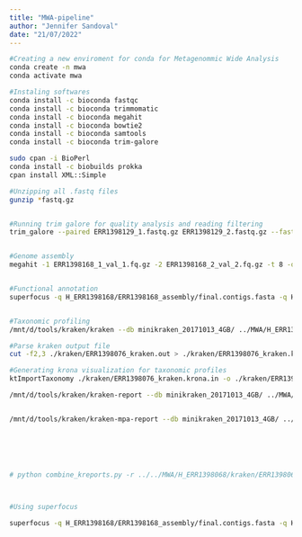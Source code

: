 ```yaml
---
title: "MWA-pipeline"
author: "Jennifer Sandoval"
date: "21/07/2022"
---
```


```bash
#Creating a new enviroment for conda for Metagenommic Wide Analysis
conda create -n mwa
conda activate mwa

#Instaling softwares
conda install -c bioconda fastqc
conda install -c bioconda trimmomatic
conda install -c bioconda megahit
conda install -c bioconda bowtie2
conda install -c bioconda samtools
conda install -c bioconda trim-galore

sudo cpan -i BioPerl
conda install -c biobuilds prokka
cpan install XML::Simple

```

```bash


#Unzipping all .fastq files
gunzip *fastq.gz


#Running trim galore for quality analysis and reading filtering
trim_galore --paired ERR1398129_1.fastq.gz ERR1398129_2.fastq.gz --fastqc_args "-t 4 --outdir /fastqc"


#Genome assembly
megahit -1 ERR1398168_1_val_1.fq.gz -2 ERR1398168_2_val_2.fq.gz -t 8 -o ERR1398168_assembly --tmp-dir /tmp


#Functional annotation
superfocus -q H_ERR1398168/ERR1398168_assembly/final.contigs.fasta -q H_ERR1398068/ERR1398068_assembly/final.contigs.fasta -q H_ERR1398221/ERR1398221_assembly/final.contigs.fasta -q NH_ERR1398129/ERR1398129_assembly/final.contigs.fasta  -q NH_ERR1398206/ERR1398206_assembly/final.contigs.fasta -q NH_ERR1398263/ERR1398263_assembly/final.contigs.fasta -q H_ERR1398076/ERR1398076_assembly/final.contigs.fasta -q H_ERR1398077/ERR1398077_assembly/final.contigs.fasta -q H_ERR1398085/ERR1398085_assembly/final.contigs.fasta -q NH_ERR1398078/ERR1398078_assembly/final.contigs.fasta -q NH_ERR1398257/ERR1398257_assembly/final.contigs.fasta -q NH_ERR1398089/ERR1398089_assembly/final.contigs.fasta  -dir general_output_focus_v2 -a diamond -t 8 -n 1


#Taxonomic profiling
/mnt/d/tools/kraken/kraken --db minikraken_20171013_4GB/ ../MWA/H_ERR1398076/ERR1398076_assembly/final.contigs.fasta --output ../MWA/ERR1398076_kraken.out --threads 8

#Parse kraken output file
cut -f2,3 ./kraken/ERR1398076_kraken.out > ./kraken/ERR1398076_kraken.krona.in

#Generating krona visualization for taxonomic profiles
ktImportTaxonomy ./kraken/ERR1398076_kraken.krona.in -o ./kraken/ERR1392076_krona.html

/mnt/d/tools/kraken/kraken-report --db minikraken_20171013_4GB/ ../MWA/H_ERR1398076/kraken/ERR1398076_kraken.out > ../MWA/H_ERR1398076/kraken/ERR1398076_kraken.rpt


/mnt/d/tools/kraken/kraken-mpa-report --db minikraken_20171013_4GB/ ../MWA/H_ERR1398076/kraken/ERR1398076_kraken.out ../MWA/H_ERR1398077/kraken/ERR1398077_kraken.out ../MWA/H_ERR1398085/kraken/ERR1398085_kraken.out ../MWA/H_ERR13980168/kraken/ERR13980168_kraken.out ../MWA/H_ERR1398068/kraken/ERR1398068_kraken.out ../MWA/H_ERR1398221/kraken/ERR1398221_kraken.out ../MWA/NH_ERR1398129/kraken/ERR1398129_kraken.out ../MWA/NH_ERR1398206/kraken/ERR1398206_kraken.out ../MWA/NH_ERR1398263/kraken/ERR1398263_kraken.out ../MWA/NH_ERR1398078/kraken/ERR1398078_kraken.out ../MWA/NH_ERR1398257/kraken/ERR1398257_kraken.out ../MWA/NH_ERR1398089/kraken/ERR1398089_kraken.out > all_samples_report.txt






# python combine_kreports.py -r ../../MWA/H_ERR1398068/kraken/ERR1398068_kraken.rpt ../../MWA/H_ERR1398168/kraken/ERR1398168_kraken.rpt ../../MWA/H_ERR1398221/kraken/ERR1398221_kraken.rpt ../../MWA/H_ERR1398076/kraken/ERR1398076_kraken.rpt ../../MWA/H_ERR1398077/kraken/ERR1398077_kraken.rpt ../../MWA/H_ERR1398085/kraken/ERR1398085_kraken.rpt ../../MWA/NH_ERR1398129/kraken/ERR1398129_kraken.rpt ../../MWA/NH_ERR1398206/kraken/ERR1398206_kraken.rpt ../../MWA/NH_ERR1398263/kraken/ERR1398263_kraken.rpt ../../MWA/NH_ERR1398078/kraken/ERR1398078_kraken.rpt ../../MWA/NH_ERR1398257/kraken/ERR1398257_kraken.rpt ../../MWA/NH_ERR1398089/kraken/ERR1398089_kraken.rpt



#Using superfocus

superfocus -q H_ERR1398168/ERR1398168_assembly/final.contigs.fasta -q H_ERR1398068/ERR1398068_assembly/final.contigs.fasta -q H_ERR1398221/ERR1398221_assembly/final.contigs.fasta -q NH_ERR1398129/ERR1398129_assembly/final.contigs.fasta  -q NH_ERR1398206/ERR1398206_assembly/final.contigs.fasta -q NH_ERR1398263/ERR1398263_assembly/final.contigs.fasta -q H_ERR1398076/ERR1398076_assembly/final.contigs.fasta -q H_ERR1398077/ERR1398077_assembly/final.contigs.fasta -q H_ERR1398085/ERR1398085_assembly/final.contigs.fasta -q NH_ERR1398078/ERR1398078_assembly/final.contigs.fasta -q NH_ERR1398257/ERR1398257_assembly/final.contigs.fasta -q NH_ERR1398089/ERR1398089_assembly/final.contigs.fasta  -dir general_output_focus_v2 -a diamond -t 8 -n 1

```
